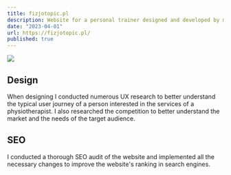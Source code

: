 ```yaml
---
title: fizjotopic.pl
description: Website for a personal trainer designed and developed by me using Oxygen Builder for Wordpress. I also provide ongoing support and maintenance.
date: "2023-04-01"
url: https://fizjotopic.pl/
published: true
---
```


[![](/fizjotopic.png)](https://fizjotopic.pl)

## Design

When designing I conducted numerous UX research to better understand the typical user journey of a person interested in the services of a physiotherapist. I also researched the competition to better understand the market and the needs of the target audience.

## SEO

I conducted a thorough SEO audit of the website and implemented all the necessary changes to improve the website's ranking in search engines.
